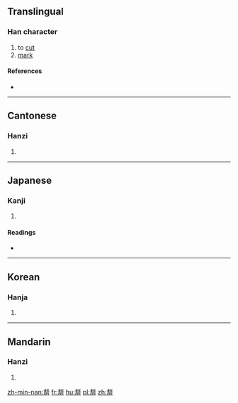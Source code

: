 ==Translingual==

===Han character===
{{Han char|rn=18|rad=刀|as=11|sn=13|four=5822<sub>7</sub>|canj=十大一尸竹 (JKMSH)|ids=⿸[[𠩺]][[刀]]}}

# to [[cut]]
# [[mark]]

====References====
* {{Han ref|kx=0143.240|dkj=02152|dj=0324.080|hdz=10352.070|uh=527A|ud=21114|bh=DCC6|bd=56518}}

----

==Cantonese==

===Hanzi===
{{yue-hanzi|jyut=|y=lei4}}

# {{defn|lang=yue|sort=刀11}}

----

==Japanese==

===Kanji===
{{ja-kanji|grade=|rs=刀11}}

# {{defn|lang=ja|sort=刀11}}

====Readings====
* {{ja-readings|on=[[り]] (ri)|kun=[[はぐ]] (hagu), [[きる]] (kiru)}}

----

==Korean==

===Hanja===
{{ko-hanja|hangeul=리|rv=ri|mr=ri}}

# {{defn|lang=ko|sort=刀11}}

----

==Mandarin==

===Hanzi===
{{cmn-hanzi|pin=[[lí]] ([[li2]])|wg=li<sup>2</sup>}}

# {{defn|lang=cmn|sort=刀11}}

[[zh-min-nan:剺]]
[[fr:剺]]
[[hu:剺]]
[[pl:剺]]
[[zh:剺]]